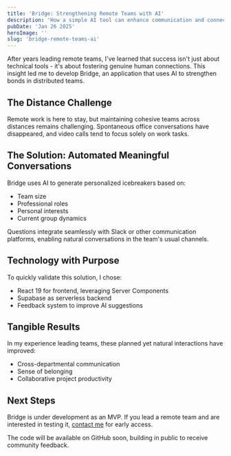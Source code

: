 ```yaml
---
title: 'Bridge: Strengthening Remote Teams with AI'
description: 'How a simple AI tool can enhance communication and connection in distributed teams'
pubDate: 'Jan 26 2025'
heroImage: ''
slug: 'bridge-remote-teams-ai'
---
```


After years leading remote teams, I've learned that success isn't just about technical tools - it's about fostering genuine human connections. This insight led me to develop Bridge, an application that uses AI to strengthen bonds in distributed teams.

## The Distance Challenge

Remote work is here to stay, but maintaining cohesive teams across distances remains challenging. Spontaneous office conversations have disappeared, and video calls tend to focus solely on work tasks.

## The Solution: Automated Meaningful Conversations 

Bridge uses AI to generate personalized icebreakers based on:
- Team size
- Professional roles
- Personal interests
- Current group dynamics

Questions integrate seamlessly with Slack or other communication platforms, enabling natural conversations in the team's usual channels.

## Technology with Purpose

To quickly validate this solution, I chose:
- React 19 for frontend, leveraging Server Components
- Supabase as serverless backend
- Feedback system to improve AI suggestions

## Tangible Results

In my experience leading teams, these planned yet natural interactions have improved:
- Cross-departmental communication
- Sense of belonging
- Collaborative project productivity

## Next Steps

Bridge is under development as an MVP. If you lead a remote team and are interested in testing it, [contact me](#) for early access.

The code will be available on GitHub soon, building in public to receive community feedback.